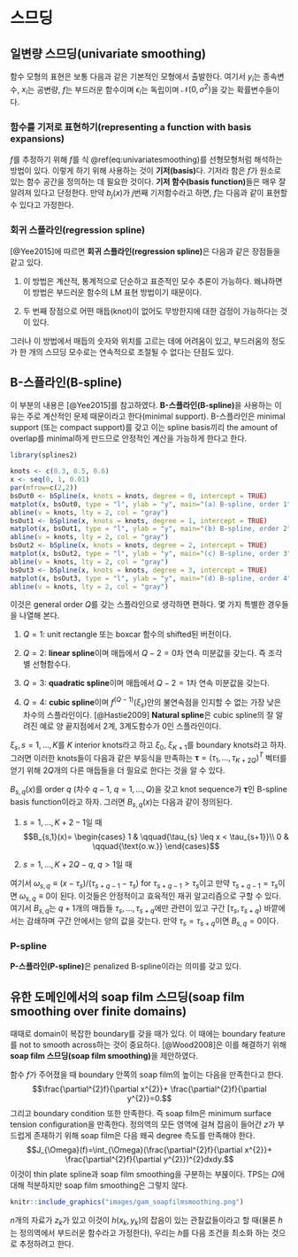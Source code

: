 # 스므딩 {#smoothing}

## 일변량 스므딩(univariate smoothing)

함수 모형의 표현은 보통 다음과 같은 기본적인 모형에서 출발한다.
\begin{equation}
y_{i}=f(x_{i})+\epsilon_{i}.
(\#eq:univariatesmoothing)
\end{equation}
여기서 $y_{i}$는 종속변수, $x_{i}$는 공변량, $f$는 부드러운 함수이며 $\epsilon_{i}$는 독립이며 $\mathcal{N}(0,\sigma^{2})$을 갖는 확률변수들이다.

### 함수를 기저로 표현하기(representing a function with basis expansions)

$f$를 추정하기 위해 $f$를 식 \@ref(eq:univariatesmoothing)를 선형모형처럼 해석하는 방법이 있다. 이렇게 하기 위해 사용하는 것이 **기저(basis)**다. 기저라 함은 $f$가 원소로 있는 함수 공간을 정의하는 데 필요한 것이다. **기저 함수(basis function)**들은 매우 잘 알려져 있다고 단정한다. 만약 $b_{j}(x)$가 $j$번째 기저함수라고 하면, $f$는 다음과 같이 표현할 수 있다고 가정한다.

### 회귀 스플라인(regression spline)

[@Yee2015]에 따르면 **회귀 스플라인(regression spline)**은 다음과 같은 장점들을 같고 있다.

1. 이 방법은 계산적, 통계적으로 단순하고 표준적인 모수 추론이 가능하다. 왜냐하면 이 방법은 부드러운 함수의 LM 표현 방법이기 때문이다.

2. 두 번째 장점으로 어떤 매듭(knot)이 없어도 무방한지에 대한 검정이 가능하다는 것이 있다.

그러나 이 방법에서 매듭의 숫자와 위치를 고르는 데에 어려움이 있고, 부드러움의 정도가 한 개의 스므딩 모수로는 연속적으로 조절될 수 없다는 단점도 있다.

## B-스플라인(B-spline)

이 부분의 내용은 [@Yee2015]를 참고하였다. **B-스플라인(B-spline)**을 사용하는 이유는 주로 계산적인 문제 때문이라고 한다(minimal support). B-스플라인은 minimal support (또는 compact support)를 갖고 이는 spline basis끼리 the amount of overlap를 minimal하게 만드므로 안정적인 계산을 가능하게 한다고 한다.

```r
library(splines2)
```

```r
knots <- c(0.3, 0.5, 0.6)
x <- seq(0, 1, 0.01)
par(mfrow=c(2,2))
bsOut0 <- bSpline(x, knots = knots, degree = 0, intercept = TRUE)
matplot(x, bsOut0, type = "l", ylab = "y", main="(a) B-spline, order 1")
abline(v = knots, lty = 2, col = "gray")
bsOut1 <- bSpline(x, knots = knots, degree = 1, intercept = TRUE)
matplot(x, bsOut1, type = "l", ylab = "y", main="(b) B-spline, order 2")
abline(v = knots, lty = 2, col = "gray")
bsOut2 <- bSpline(x, knots = knots, degree = 2, intercept = TRUE)
matplot(x, bsOut2, type = "l", ylab = "y", main="(c) B-spline, order 3")
abline(v = knots, lty = 2, col = "gray")
bsOut3 <- bSpline(x, knots = knots, degree = 3, intercept = TRUE)
matplot(x, bsOut3, type = "l", ylab = "y", main="(d) B-spline, order 4")
abline(v = knots, lty = 2, col = "gray")

```

이것은 general order $Q$를 갖는 스플라인으로 생각하면 편하다. 몇 가지 특별한 경우들을 나열해 본다.

1. $Q=1$: unit rectangle 또는 boxcar 함수의 shifted된 버전이다.

2. $Q=2$: **linear spline**이며 매듭에서 $Q-2=0$차 연속 미분값을 갖는다. 즉 조각별 선형함수다.

3. $Q=3$: **quadratic spline**이며 매듭에서 $Q-2=1$차 연속 미분값을 갖는다.

4. $Q=4$: **cubic spline**이며 $f^{(Q-1)}(\xi_{s})$안의 불연속점을 인지할 수 없는 가장 낮은 차수의 스플라인이다. [@Hastie2009] **Natural spline**은 cubic spline의 잘 알려진 예로 양 끝지점에서 2계, 3계도함수가 0인 스플라인이다.

$\xi_{s}, s=1,\ldots, K$를 $K$ interior knots라고 하고 $\xi_{0}$, $\xi_{K+1}$를 boundary knots라고 하자. 그러면 이러한 knots들이 다음과 같은 부등식을 만족하는
\begin{alignat*}{2}
\tau_{1}\leq \tau_{2} \leq \cdots \leq \tau_{Q} &\leq \xi_{0} && \\
&< \xi_{1} \leq \cdots \leq &&\xi_{K}\\
& &&< \xi_{K+1} \leq \tau_{K+Q+1} \leq \cdots \leq \tau_{K+2Q}
\end{alignat*}
$\boldsymbol{\tau}=(\tau_{1}, \ldots, \tau_{K+2Q})^{T}$ 벡터를 얻기 위해 $2Q$개의 다른 매듭들을 더 필요로 한다는 것을 알 수 있다.

$B_{s,q}(x)$를 order $q$ (차수 $q-1$, $q=1,\ldots, Q$)을 갖고 knot sequence가 $\boldsymbol{\tau}$인 B-spline basis function이라고 하자. 그러면 $B_{s,q}(x)$는 다음과 같이 정의된다.

1. $s=1,\ldots, K+2-1$일 때 
$$B_{s,1}(x)=
\begin{cases}
1 & \qquad{\tau_{s} \leq x < \tau_{s+1}}\\
0 & \qquad{\text{o.w.}}
\end{cases}$$

2. $s=1,\ldots, K+2Q-q$, $q>1$일 때

\begin{align*}
B_{s,q}(x)&=\omega_{s,q}B_{s,q-1}(x)+(1-\omega_{s+1,q}B_{s+1,q-1}(x))\\
&=\frac{x-\tau_{s}}{\tau_{s+q-1}-\tau_{s}}B_{s,q-1}(x) + \frac{\tau_{s+q}-x}{\tau_{s+q}-\tau_{s+1}}B_{s+1,q-1}(x),
\end{align*}

여기서 $\omega_{s,q}\equiv (x-\tau_{s})/(\tau_{s+q-1}-\tau_{s})$ for $\tau_{s+q-1}>\tau_{s}$이고 만약 $\tau_{s+q-1}=\tau_{s}$이면 $\omega_{s,q}\equiv 0$이 된다. 이것들은 안정적이고 효육적인 재귀 알고리즘으로 구할 수 있다. 여기서 $B_{s,q}$는 $q+1$개의 매듭들 $\tau_{s},\ldots, \tau_{s+q}$에만 관련이 있고 구간 $[\tau_{s},\tau_{s+q})$ 바깥에서는 감쇄하며 구간 안에서는 양의 값을 갖는다. 만약 $\tau_{s}=\tau_{s+q}$이면 $B_{s,q}=0$이다.

### P-spline

**P-스플라인(P-spline)**은 penalized B-spline이라는 의미를 갖고 있다.

## 유한 도메인에서의 soap film 스므딩(soap film smoothing over finite domains)

때때로 domain이 복잡한 boundary를 갖을 때가 있다. 이 때에는 boundary feature를 not to smooth across하는 것이 중요하다. [@Wood2008]은 이를 해결하기 위해 **soap film 스므딩(soap film smoothing)**을 제안하였다.

함수 $f$가 주어졌을 때 boundary 안쪽의 soap film의 높이는 다음을 만족한다고 한다.
$$\frac{\partial^{2}f}{\partial x^{2}}+ \frac{\partial^{2}f}{\partial y^{2}}=0.$$
그리고 boundary condition 또한 만족한다. 즉 soap film은 minimum surface tension configuration을 만족한다. 
정의역의 모든 영역에 걸쳐 잡음이 들어간 $z$가 부드럽게 존재하기 위해 soap film은 다음 왜곡 degree 측도를 만족해야 한다.
$$J_{\Omega}(f)=\int_{\Omega}(\frac{\partial^{2}f}{\partial x^{2}}+ \frac{\partial^{2}f}{\partial y^{2}})^{2}dxdy.$$
이것이 thin plate spline과 soap film smoothing을 구분하는 부붅이다. TPS는 $\Omega$에 대해 적분하지만 soap film smoothing은 그렇지 않다.

```r
knitr::include_graphics("images/gam_soapfilmsmoothing.png")
```

$n$개의 자료가 $z_{k}$가 있고 이것이 $h(x_{k},y_{k})$의 잡음이 있는 관찰값들이라고 할 때(물론 $h$는 정의역에서 부드러운 함수라고 가정한다), 우리는 $h$를 다음 조건을 최소화 하는 것으로 추정하려고 한다.
\begin{equation}
\sum_{i=1}^{n}\{ z_{i}-f(x_{i},y_{i})\}^{2}+\lambda J_{\Omega}(f).
(\#eq:soapfilmsmoothing)
\end{equation}
